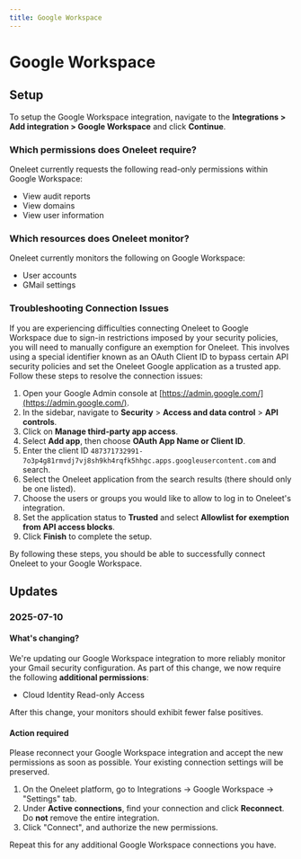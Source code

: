 ```yaml
---
title: Google Workspace
---
```


# Google Workspace

## Setup

To setup the Google Workspace integration, navigate to the **Integrations > Add integration > Google Workspace** and click **Continue**.

### Which permissions does Oneleet require?

Oneleet currently requests the following read-only permissions within Google Workspace:

- View audit reports
- View domains
- View user information

### Which resources does Oneleet monitor?

Oneleet currently monitors the following on Google Workspace:

- User accounts
- GMail settings

### Troubleshooting Connection Issues

If you are experiencing difficulties connecting Oneleet to Google Workspace due to sign-in restrictions imposed by your security policies, you will need to manually configure an exemption for Oneleet. This involves using a special identifier known as an OAuth Client ID to bypass certain API security policies and set the Oneleet Google application as a trusted app. Follow these steps to resolve the connection issues:

1. Open your Google Admin console at [https://admin.google.com/](https://admin.google.com/).
2. In the sidebar, navigate to **Security** > **Access and data control** > **API controls**.
3. Click on **Manage third-party app access**.
4. Select **Add app**, then choose **OAuth App Name or Client ID**.
5. Enter the client ID `487371732991-7o3p4g81rmvdj7vj8sh9kh4rqfk5hhgc.apps.googleusercontent.com` and search.
6. Select the Oneleet application from the search results (there should only be one listed).
7. Choose the users or groups you would like to allow to log in to Oneleet's integration.
8. Set the application status to **Trusted** and select **Allowlist for exemption from API access blocks**.
9. Click **Finish** to complete the setup.

By following these steps, you should be able to successfully connect Oneleet to your Google Workspace.

## Updates

### 2025-07-10

#### What's changing?

We're updating our Google Workspace integration to more reliably monitor your Gmail security configuration. As part of this change, we now require the following **additional permissions**:

- Cloud Identity Read-only Access

After this change, your monitors should exhibit fewer false positives.

#### Action required

Please reconnect your Google Workspace integration and accept the new permissions as soon as possible. Your existing connection settings will be preserved.

1. On the Oneleet platform, go to Integrations → Google Workspace → "Settings" tab.
2. Under **Active connections**, find your connection and click **Reconnect**. Do **not** remove the entire integration.
3. Click "Connect", and authorize the new permissions.

Repeat this for any additional Google Workspace connections you have.
